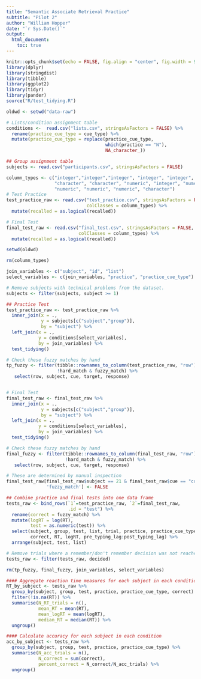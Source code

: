 ---
title: "Semantic Associate Retrieval Practice"
subtitle: "Pilot 2"
author: "William Hopper"
date: "`r Sys.Date()`"
output:
  html_document:
    toc: true
---

```{r setup, include=FALSE}
knitr::opts_chunk$set(echo = FALSE, fig.align = "center", fig.width = 9)
library(dplyr)
library(stringdist)
library(tibble)
library(ggplot2)
library(tidyr)
library(pander)
source("R/test_tidying.R")
```

```{r reading}
oldwd <- setwd("data-raw")

# Lists/condition assignment table
conditions <-  read.csv("lists.csv", stringsAsFactors = FALSE) %>%
  rename(practice_cue_type = cue_type) %>%
  mutate(practice_cue_type = replace(practice_cue_type,
                                     which(practice == "N"),
                                     NA_character_))

## Group assignment table
subjects <- read.csv("participants.csv", stringsAsFactors = FALSE)

column_types <- c("integer","integer","integer", "integer", "integer",
                  "character", "character", "numeric", "integer", "numeric",
                  "numeric", "numeric", "numeric", "character")
# Test Practice
test_practice_raw <- read.csv("test_practice.csv", stringsAsFactors = FALSE, na.strings = "",
                              colClasses = column_types) %>%
  mutate(recalled = as.logical(recalled))

# Final Test
final_test_raw <- read.csv("final_test.csv", stringsAsFactors = FALSE, na.strings = "",
                           colClasses = column_types) %>%
  mutate(recalled = as.logical(recalled))

setwd(oldwd)

rm(column_types)
```

```{r tidying}
join_variables <- c("subject", "id", "list")
select_variables <- c(join_variables, "practice", "practice_cue_type")

# Remove subjects with technical problems from the dataset.
subjects <- filter(subjects, subject >= 1)

## Practice Test
test_practice_raw <- test_practice_raw %>%
  inner_join(x = .,
             y = subjects[c("subject","group")],
             by = "subject") %>%
  left_join(x = .,
            y = conditions[select_variables],
            by = join_variables) %>%
  test_tidying()

# Check these fuzzy matches by hand
tp_fuzzy <- filter(tibble::rownames_to_column(test_practice_raw, "row"),
                   !hard_match & fuzzy_match) %>%
   select(row, subject, cue, target, response)


# Final Test
final_test_raw <- final_test_raw %>%
  inner_join(x = .,
             y = subjects[c("subject","group")],
             by = "subject") %>%
  left_join(x = .,
            y = conditions[select_variables],
            by = join_variables) %>%
  test_tidying()

# Check these fuzzy matches by hand
final_fuzzy <- filter(tibble::rownames_to_column(final_test_raw, "row"),
                      !hard_match & fuzzy_match) %>%
   select(row, subject, cue, target, response)

# These are determined by manual inspection
final_test_raw[final_test_raw$subject == 21 & final_test_raw$cue == "comedy",
               'fuzzy_match'] <- FALSE

## Combine practice and final tests into one data frame
tests_raw <- bind_rows(`1`=test_practice_raw, `2`=final_test_raw,
                       .id = "test") %>%
  rename(correct = fuzzy_match) %>%
  mutate(logRT = log(RT),
         test = as.numeric(test)) %>%
  select(subject, group, test, list, trial, practice, practice_cue_type, decided, recalled,
         correct, RT, logRT, pre_typing_lag:post_typing_lag) %>%
  arrange(subject, test, list)

# Remove trials where a remember/don't remember decision was not reached, and trial timed out.
tests_raw <- filter(tests_raw, decided)

rm(tp_fuzzy, final_fuzzy, join_variables, select_variables)
```

```{r aggregating_by_subject}
#### Aggregate reaction time measures for each subject in each condition
RT_by_subject <- tests_raw %>%
  group_by(subject, group, test, practice, practice_cue_type, correct) %>%
  filter(!is.na(RT)) %>%
  summarise(N_RT_trials = n(),
            mean_RT = mean(RT),
            mean_logRT = mean(logRT),
            median_RT = median(RT)) %>%
  ungroup()

#### Calculate accuracy for each subject in each condition
acc_by_subject <- tests_raw %>%
  group_by(subject, group, test, practice, practice_cue_type) %>%
  summarise(N_acc_trials = n(),
            N_correct = sum(correct),
            percent_correct = N_correct/N_acc_trials) %>%
  ungroup()
```
